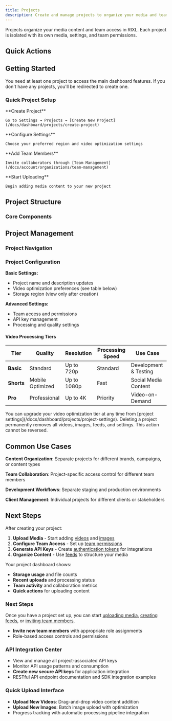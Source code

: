 ```yaml
---
title: Projects
description: Create and manage projects to organize your media and team access.
---
```



Projects organize your media content and team access in RIXL. Each project is isolated with its own media, settings, and team permissions.

## Quick Actions

<div className="grid gap-6 sm:grid-cols-2">
  <InteractiveCard
    title="Create Project"
    description="Set up a new project to organize your media and team access."
    href="/docs/dashboard/projects/create-project"
    icon="FolderPlus"
  />
  <InteractiveCard
    title="Project Settings"
    description="Configure project preferences, optimization settings, and team access."
    href="/docs/dashboard/projects/project-settings"
    icon="Settings"
  />
</div>

## Getting Started

<Callout type="info">
You need at least one project to access the main dashboard features. If you don't have any projects, you'll be redirected to create one.
</Callout>

### **Quick Project Setup**
<Steps>
  <Step>
    **Create Project**
    
    Go to Settings → Projects → [Create New Project](/docs/dashboard/projects/create-project)
  </Step>
  <Step>
    **Configure Settings**
    
    Choose your preferred region and video optimization settings
  </Step>
  <Step>
    **Add Team Members**
    
    Invite collaborators through [Team Management](/docs/account/organizations/team-management)
  </Step>
  <Step>
    **Start Uploading**
    
    Begin adding media content to your new project
  </Step>
</Steps>

## Project Structure

### Core Components

<div className="grid gap-6 sm:grid-cols-2 lg:grid-cols-4 mt-6">
  <InfoCard 
    title="Media Storage" 
    description="Videos, images, and other content organized within the project"
    icon="Archive"
  />
  <InfoCard 
    title="Team Access" 
    description="Organization members who can access this project"
    icon="Users"
  />
  <InfoCard 
    title="Processing Settings" 
    description="Video optimization preferences and quality tiers"
    icon="Settings"
  />
  <InfoCard 
    title="API Keys" 
    description="Project-specific access credentials for integrations"
    icon="Key"
  />
</div>

## Project Management

### Project Navigation

<div className="grid gap-6 sm:grid-cols-3 mt-6">
  <InfoCard 
    title="Project Switching" 
    description="Use the project selector in the dashboard sidebar to switch between your projects"
    icon="Workflow"
  />
  <InfoCard 
    title="Dashboard Context" 
    description="The main dashboard will show content for the currently selected project"
    icon="BarChart3"
  />
  <InfoCard 
    title="Isolated Content" 
    description="Each project maintains separate media, settings, and team access"
    icon="Shield"
  />
</div>

### Project Configuration

**Basic Settings:**
- Project name and description updates
- Video optimization preferences (see table below)
- Storage region (view only after creation)

**Advanced Settings:**
- Team access and permissions
- API key management
- Processing and quality settings

#### Video Processing Tiers

| Tier       | Quality          | Resolution  | Processing Speed | Use Case              |
|------------|------------------|-------------|------------------|-----------------------|
| **Basic**  | Standard         | Up to 720p  | Standard         | Development & Testing |
| **Shorts** | Mobile Optimized | Up to 1080p | Fast             | Social Media Content  |
| **Pro**    | Professional     | Up to 4K    | Priority         | Video-on-Demand       |

<Callout type="info">
You can upgrade your video optimization tier at any time from [project settings](/docs/dashboard/projects/project-settings).
</Callout>

<Callout type="error" title="Project Deletion">
Deleting a project permanently removes all videos, images, feeds, and settings. This action cannot be reversed.
</Callout>

## Common Use Cases

**Content Organization**: Separate projects for different brands, campaigns, or content types

**Team Collaboration**: Project-specific access control for different team members

**Development Workflows**: Separate staging and production environments

**Client Management**: Individual projects for different clients or stakeholders

## Next Steps

After creating your project:
1. **Upload Media** - Start adding [videos](/docs/dashboard/media/upload-videos) and [images](/docs/dashboard/media/upload-images)
2. **Configure Team Access** - Set up [team permissions](/docs/account/organizations/team-management)
3. **Generate API Keys** - Create [authentication tokens](/docs/account/api-access) for integrations
4. **Organize Content** - Use [feeds](/docs/dashboard/feeds) to structure your media

Your project dashboard shows:

- **Storage usage** and file counts
- **Recent uploads** and processing status
- **Team activity** and collaboration metrics
- **Quick actions** for uploading content

### Next Steps

Once you have a project set up, you can start [uploading media](/docs/dashboard/media),
[creating feeds](/docs/dashboard/feeds), or [inviting team members](/docs/account/organizations/team-management).
- **Invite new team members** with appropriate role assignments
- Role-based access controls and permissions

### API Integration Center

- View and manage all project-associated API keys
- Monitor API usage patterns and consumption
- **Create new secure API keys** for application integration
- RESTful API endpoint documentation and SDK integration examples

### Quick Upload Interface

- **Upload New Videos**: Drag-and-drop video content addition
- **Upload New Images**: Batch image upload with optimization
- Progress tracking with automatic processing pipeline integration

[//]: # ([DIAGRAM NEEDED: Project architecture and workflow overview])
